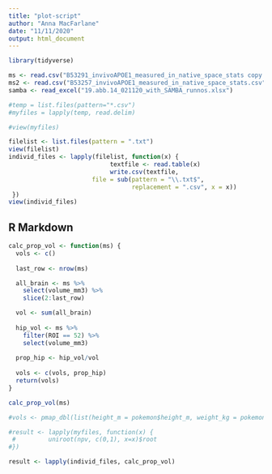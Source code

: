 ```yaml
---
title: "plot-script"
author: "Anna MacFarlane"
date: "11/11/2020"
output: html_document
---
```


```r
library(tidyverse)

ms <- read.csv("B53291_invivoAPOE1_measured_in_native_space_stats copy.csv")
ms2 <- read.csv("B53257_invivoAPOE1_measured_in_native_space_stats.csv")
samba <- read_excel("19.abb.14_021120_with_SAMBA_runnos.xlsx")

#temp = list.files(pattern="*.csv")
#myfiles = lapply(temp, read.delim)

#view(myfiles)

```

```r
filelist <- list.files(pattern = ".txt")
view(filelist)
individ_files <- lapply(filelist, function(x) { 
                            textfile <- read.table(x)
                            write.csv(textfile, 
                       file = sub(pattern = "\\.txt$", 
                                  replacement = ".csv", x = x))
 })
view(individ_files)
```

## R Markdown

```r
calc_prop_vol <- function(ms) {
  vols <- c()
  
  last_row <- nrow(ms)

  all_brain <- ms %>% 
    select(volume_mm3) %>% 
    slice(2:last_row)

  vol <- sum(all_brain)
  
  hip_vol <- ms %>% 
    filter(ROI == 52) %>% 
    select(volume_mm3)  
  
  prop_hip <- hip_vol/vol
  
  vols <- c(vols, prop_hip)
  return(vols)
}

calc_prop_vol(ms)

#vols <- pmap_dbl(list(height_m = pokemon$height_m, weight_kg = pokemon$weight_kg), bmi_calc)

#result <- lapply(myfiles, function(x) {
 #         uniroot(npv, c(0,1), x=x)$root
#})

result <- lapply(individ_files, calc_prop_vol)
```

